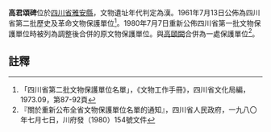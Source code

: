 {{msg:四川省文物保護單位
|名稱 = 高君頌碑
|編號 = 22
|圖片 = 
|級別 = S02
|分類 = 
|時代 = [[漢代|漢代]]
|地点 = [[四川省|四川省]][[雅安縣|雅安縣]]
|坐標 =
|登錄 = 1961年7月13日
}}
{{msg:四川省文物保護單位
|名稱 = 高君頌碑
|編號 = 調整後合併3
|圖片 = 
|級別 = S1
|分類 = 
|時代 = [[漢代|漢代]]
|地点 = [[四川省|四川省]][[雅安縣|雅安縣]]
|坐標 =
|登錄 = 1980年7月7日
}}
'''高君頌碑'''位於[[四川省|四川省]][[雅安縣|雅安縣]]，文物遺址年代判定為漢。1961年7月13日公佈為四川省第二批歷史及革命文物保護單位<ref>「四川省第二批文物保護單位名單」，《文物工作手冊》，四川省文化局編，1973.09，第87-92頁</ref>。1980年7月7日重新公佈四川省第一批文物保護單位時被列為調整後合併的原文物保護單位。與[[高頤闕|高頤闕]]合併為一處保護單位<ref>『關於重新公布全省文物保護單位名單的通知』，四川省人民政府，一九八〇年七月七日，川府發（1980）154號文件</ref>。
==註釋==
{{reflist}}
{{文物保護單位小作品}}
